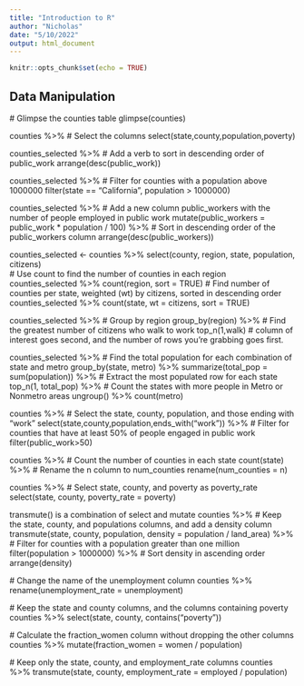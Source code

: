 ```yaml
---
title: "Introduction to R"
author: "Nicholas"
date: "5/10/2022"
output: html_document
---
```


```r
knitr::opts_chunk$set(echo = TRUE)
```
## Data Manipulation

  # Glimpse the counties table
glimpse(counties)

counties %>%
  # Select the columns
  select(state,county,population,poverty)
  
counties_selected %>%
  # Add a verb to sort in descending order of public_work
  arrange(desc(public_work))

counties_selected %>%
  # Filter for counties with a population above 1000000
  filter(state == "California",
         population > 1000000)
         
counties_selected %>%
  # Add a new column public_workers with the number of people employed in public work
  mutate(public_workers = public_work * population / 100) %>%
  # Sort in descending order of the public_workers column
  arrange(desc(public_workers))

counties_selected <- counties %>%
  select(county, region, state, population, citizens)  
  # Use count to find the number of counties in each region
counties_selected %>%
  count(region, sort = TRUE)
  # Find number of counties per state, weighted (wt) by citizens, sorted in descending order
counties_selected %>%
  count(state, wt = citizens, sort = TRUE)
  
counties_selected %>%
  # Group by region
  group_by(region) %>%
  # Find the greatest number of citizens who walk to work
  top_n(1,walk) # column of interest goes second, and the number of rows you're grabbing goes first.
  
counties_selected %>%
  # Find the total population for each combination of state and metro
  group_by(state, metro) %>%
  summarize(total_pop = sum(population)) %>%
  # Extract the most populated row for each state
  top_n(1, total_pop) %>%
  # Count the states with more people in Metro or Nonmetro areas
  ungroup() %>% 
  count(metro)
  
counties %>%
  # Select the state, county, population, and those ending with "work"
  select(state,county,population,ends_with("work")) %>%
  # Filter for counties that have at least 50% of people engaged in public work
  filter(public_work>50)

counties %>%
  # Count the number of counties in each state
  count(state) %>%
  # Rename the n column to num_counties
  rename(num_counties = n)

counties %>%
  # Select state, county, and poverty as poverty_rate
  select(state, county, poverty_rate = poverty)

transmute() is a combination of select and mutate
counties %>%
  # Keep the state, county, and populations columns, and add a density column
  transmute(state, county, population, density = population / land_area) %>%
  # Filter for counties with a population greater than one million 
  filter(population > 1000000) %>%
  # Sort density in ascending order 
  arrange(density)
  
  # Change the name of the unemployment column
counties %>%
  rename(unemployment_rate = unemployment)

  # Keep the state and county columns, and the columns containing poverty
counties %>%
  select(state, county, contains("poverty"))

  # Calculate the fraction_women column without dropping the other columns
counties %>%
  mutate(fraction_women = women / population)

  # Keep only the state, county, and employment_rate columns
counties %>%
  transmute(state, county, employment_rate = employed / population)
